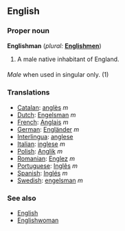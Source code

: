 ==English==

===Proper noun===
'''Englishman'''  (''plural:'' '''[[Englishmen]]''')
# A male native inhabitant of England.

===={{usage}}====
''Male'' when used in singular only.  (1)

===Translations===

*[[Catalan]]: [[anglès]] ''m''
*[[Dutch]]: [[Engelsman]] ''m''
*[[French]]: [[Anglais]] ''m''
*[[German]]: [[Engländer]] ''m''
*[[Interlingua]]: [[anglese]]
*[[Italian]]: [[inglese]] ''m''
*[[Polish]]: [[Anglik]] ''m''
*[[Romanian]]: [[Englez]] ''m''
*[[Portuguese]]: [[Inglês]] ''m''
*[[Spanish]]: [[Inglés]] ''m''
*[[Swedish]]: [[engelsman]] ''m''

===See also===
*[[English]]
*[[Englishwoman]]
